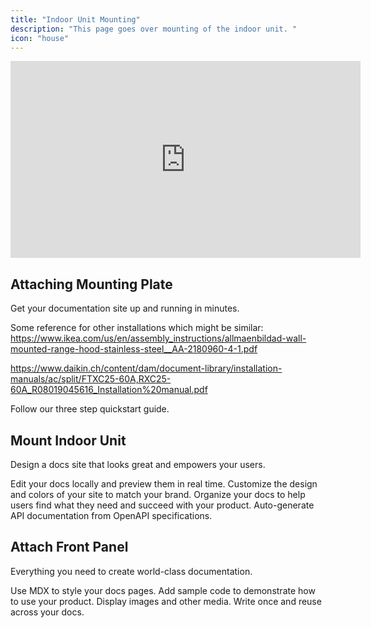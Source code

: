 ```yaml
---
title: "Indoor Unit Mounting"
description: "This page goes over mounting of the indoor unit. "
icon: "house"
---
```


<iframe
  width="560"
  height="315"
  src="https://youtu.be/-4xwvxrmSIE"
  title="YouTube video player"
  frameBorder="0"
  allow="accelerometer; autoplay; clipboard-write; encrypted-media; gyroscope; picture-in-picture"
  allowFullScreen
  style={{ width: '100%', borderRadius: '0.5rem' }}
></iframe>


## Attaching Mounting Plate

Get your documentation site up and running in minutes.

Some reference for other installations which might be similar: https://www.ikea.com/us/en/assembly_instructions/allmaenbildad-wall-mounted-range-hood-stainless-steel__AA-2180960-4-1.pdf

https://www.daikin.ch/content/dam/document-library/installation-manuals/ac/split/FTXC25-60A,RXC25-60A_R08019045616_Installation%20manual.pdf

<Card title="Start here" icon="rocket" horizontal href="/quickstart">
  Follow our three step quickstart guide.
</Card>

## Mount Indoor Unit

Design a docs site that looks great and empowers your users.

<Columns cols={2}>
  <Card title="Edit locally" icon="pen-to-square" href="/development">
    Edit your docs locally and preview them in real time.
  </Card>
  <Card title="Customize your site" icon="palette" href="/essentials/settings">
    Customize the design and colors of your site to match your brand.
  </Card>
  <Card title="Set up navigation" icon="map" href="/essentials/navigation">
    Organize your docs to help users find what they need and succeed with your product.
  </Card>
  <Card title="API documentation" icon="terminal" href="/api-reference/introduction">
    Auto-generate API documentation from OpenAPI specifications.
  </Card>
</Columns>

## Attach Front Panel

Everything you need to create world-class documentation.

<Columns cols={2}>
  <Card title="Write with MDX" icon="pen-fancy" href="/essentials/markdown">
    Use MDX to style your docs pages.
  </Card>
  <Card title="Code samples" icon="code" href="/essentials/code">
    Add sample code to demonstrate how to use your product.
  </Card>
  <Card title="Images" icon="image" href="/essentials/images">
    Display images and other media.
  </Card>
  <Card title="Reusable snippets" icon="recycle" href="/essentials/reusable-snippets">
    Write once and reuse across your docs.
  </Card>
</Columns>